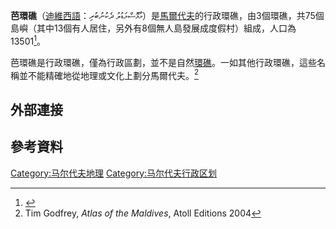 {{multiple issues|
{{Expand language|time=2016-12-29T15:49:33+00:00}}
{{expert|time=2016-12-29T15:49:33+00:00}}
{{refimprove|time=2016-12-29T15:49:33+00:00}}
}}

{{Infobox settlement
|name                    = 芭環礁
|settlement_type         = 行政環礁
|image_skyline           = Baa_Atoll.png
|imagesize               = 250px
|nickname                = 
|motto                   = 
|pushpin_map             = 
|pushpin_map1            = 
|pushpin_label_position  = 
|pushpin_map_alt         = 
|pushpin_mapsize         = 
|pushpin_map_caption     = 
|latd = 5 |latm = 08 |lats =  |latNS = N
|longd = 72 |longm = 57 |longs =  |longEW = E
|coor_pinpoint           = 
|coordinates_type        = 
|coordinates_display     = 
|coordinates_footnotes   = 
|subdivision_type        = 國家
|subdivision_name        = [[馬爾代夫|馬爾代夫]]
|subdivision_type1       = 治府
|subdivision_name1       = Eydhafushi
|subdivision_type2       = 
|subdivision_name2       = 
|established_title       = 
|established_date        = 
|founder                 = 
|population              = 13501
|named_for               = 
|seat_type               = 
|seat                    = 
|government_footnotes    = 
|government_type         = 
|leader_party            = 
|leader_title            = 
|leader_name             = 
|leader_title1           = 
|leader_name1            = 
|total_type              = 
|unit_pref               = 
|area_magnitude          = 
|area_footnotes          = 
|area_total_km2          = 7.29
|area_total_sq_mi        = 
|area_total_dunam        = 
|area_land_km2           = 
|area_land_sq_mi         = 
|area_water_km2          = 
|area_water_sq_mi        = 
|area_water_percent      = 
|timezone                 = [[馬爾代夫標準時間|馬爾代夫標準時間]]
|utc_offset               = +5
|timezone_DST             = 
|utc_offset_DST           = 
|postal_code_type        = 
|postal_code             = 
|area_code_type          = 
|area_code               = 
|website                 = 
|footnotes               = 
}}
'''芭環礁'''（[[迪維西語|迪維西語]]：މާޅޮސްމަޑުލު ދެކުނުބުރި）是[[馬爾代夫|馬爾代夫]]的行政環礁，由3個環礁，共75個島嶼（其中13個有人居住，另外有8個無人島發展成度假村）組成，人口為13501<ref>{{Cite web |url=https://www.citypopulation.de/Maldives.html |title=存档副本 |accessdate=2016-12-29 |archive-date=2016-11-08 |archive-url=https://web.archive.org/web/20161108133517/https://www.citypopulation.de/Maldives.html |dead-url=no }}</ref>。

芭環礁是行政環礁，僅為行政區劃，並不是自然[[環礁|環礁]]。一如其他行政環礁，這些名稱並不能精確地從地理或文化上劃分馬爾代夫。<ref>Tim Godfrey, ''Atlas of the Maldives'', Atoll Editions 2004</ref>

==外部連接==
{{Cite web |url=http://baa.gov.mv/ |title=芭環礁官方網站（迪維西語） |accessdate=2016-12-30 |work= |publisher=芭環礁官方 |date= |archive-date=2016-11-07 |archive-url=https://web.archive.org/web/20161107055739/http://www.baa.gov.mv/ |dead-url=no }}

== 參考資料 ==
{{reflist}}
{{Maldives-geo-stub}}

{{馬爾代夫行政規劃|state=expanded}}

[[Category:马尔代夫地理|Category:马尔代夫地理]]
[[Category:马尔代夫行政区划|Category:马尔代夫行政区划]]